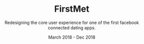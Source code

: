 ---
title: FirstMet
subtitle: Redesigning the core user experience for one of the first facebook connected dating apps.
cover: "cover.png"
role: Senior Product Designer
type: UX Redesign and Optimization
date: March 2018 - Dec 2018
skills:
  - "Lead UI/UX Design"
  - "Discovery & requirements gathering"
  - "Prototyping & wireframing"
  - "High fidelity mockups"
  - "A/B and usability testing"
  - "Product scoping & management"
credits: "Niki Larsen, Jason Dove, Botond Denes, Matthew Broodie-Stewart, Alex Rose"
tools: "Sketch, Photoshop, Illustrator, After Effects, Origami"
company: "Snap Interactive"
---